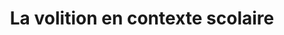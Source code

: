 ---
expert: ""
metadata:
  title: "La volition en contexte scolaire - Out of the Books"
  description: >-
    Rencontre avec Sylvie Dony de l'université de Namur
  robots:
    index: true
    follow: true
published: true
title: "La volition en contexte scolaire"
description: >-
  Rencontre avec Sylvie Dony de l'université de Namur
publishDate: 2023-05-16T00:00:00.000Z
category: live
tags:
  - live
  - education
image: "https://i.ytimg.com/vi/dCBSOndKvf4/sddefault.jpg"
duration: "42min"
media:
  type: "youtube"
  videoUrl: "https://www.youtube.com/watch?v=dCBSOndKvf4"
---